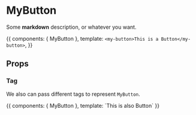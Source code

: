 
<Meta title='Atoms|Top Level Nav.MyButton' component={MyButton} />

# MyButton

Some **markdown** description, or whatever you want.

<Story name='This is the title'>{{
  		components: { MyButton },
  		template: `<my-button>This is a Button</my-button>`,
}}</Story>

## Props

<Props of={MyButton} />

### Tag

We also can pass different tags to represent `MyButton`.

<Preview>
  <Story name="Second Story">
    {{
		components: { MyButton },
      	template: `<my-button>This is also Button</my-button>`
    }}
  </Story>
</Preview>
